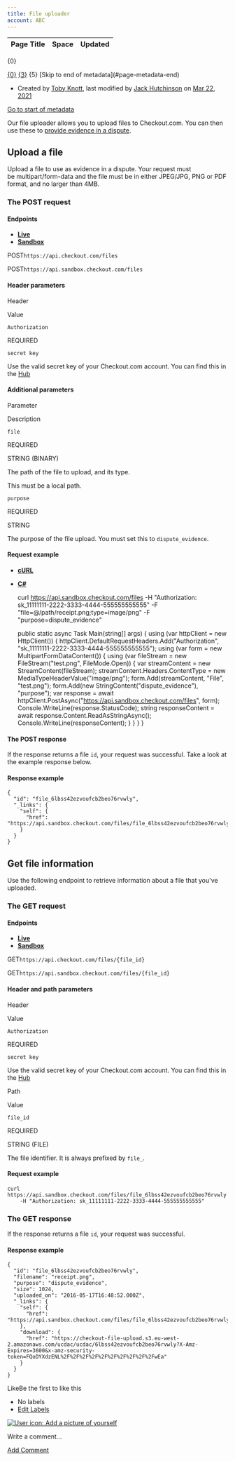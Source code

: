 ```yaml
---
title: File uploader
account: ABC
---
```


<table class="aui"> <thead> <tr class="header"> <th class="search-result-title">Page Title</th> <th class="search-result-space">Space</th> <th class="search-result-date">Updated</th> </tr> </thead> </table> <p class="search-result-count">{0}</p> <tr class="search-result"> <td class="search-result-title"><a href="{1}" class="content-type-{2}"><span>{0}</span></a></td> <td class="search-result-space"><a class="space" href="/display/{4}/" title="{3}">{3}</a></td> <td class="search-result-date"><span class="date" title="{6}">{5}</span></td> </tr> [Skip to end of metadata](#page-metadata-end)

*   Created by [Toby Knott](    /display/~toby.knott
    ), last modified by [Jack Hutchinson](    /display/~jack.hutchinson
    ) on [Mar 22, 2021](/pages/diffpagesbyversion.action?pageId=2785590&selectedPageVersions=15&selectedPageVersions=16 "Show changes")

[Go to start of metadata](#page-metadata-start)

Our file uploader allows you to upload files to Checkout.com. You can then use these to [provide evidence in a dispute](/display/DOCS/Disputes+API).

Upload a file
-------------

Upload a file to use as evidence in a dispute. Your request must be multipart/form-data and the file must be in either JPEG/JPG, PNG or PDF format, and no larger than 4MB.

### The POST request

#### Endpoints

*   [**Live**](#tabs-cec06827-23f0-4b02-86a1-6c70d4cfc354-1)
*   [**Sandbox**](#tabs-cec06827-23f0-4b02-86a1-6c70d4cfc354-2)

POST`https://api.checkout.com/files`

POST`https://api.sandbox.checkout.com/files`

#### Header parameters

Header

Value

`Authorization`

REQUIRED

`secret key`

Use the valid secret key of your Checkout.com account. You can find this in the [Hub](https://hub.checkout.com/v2)

#### Additional parameters

Parameter

Description

`file`

REQUIRED

STRING (BINARY)

The path of the file to upload, and its type.

This must be a local path.

`purpose`

REQUIRED

STRING

The purpose of the file upload. You must set this to `dispute_evidence`.

#### Request example

*   [**cURL**](#tabs-db70e2fc-fdaa-4d2e-97a2-3daea09912c9-1)
*   [**C#**](#tabs-db70e2fc-fdaa-4d2e-97a2-3daea09912c9-2)

    curl https://api.sandbox.checkout.com/files
    -H "Authorization: sk_11111111-2222-3333-4444-555555555555"
    -F "file=@/path/receipt.png;type=image/png"
    -F "purpose=dispute_evidence"

    public static async Task Main(string[] args)
    {
      using (var httpClient = new HttpClient())
      {
        httpClient.DefaultRequestHeaders.Add("Authorization", "sk_11111111-2222-3333-4444-555555555555");
        using (var form = new MultipartFormDataContent())
        {
          using (var fileStream = new FileStream("test.png", FileMode.Open))
          {
            var streamContent = new StreamContent(fileStream);
            streamContent.Headers.ContentType = new MediaTypeHeaderValue("image/png");
            form.Add(streamContent, "File", "test.png");
            form.Add(new StringContent("dispute_evidence"), "purpose");
            var response = await httpClient.PostAsync("https://api.sandbox.checkout.com/files", form);
            Console.WriteLine(response.StatusCode);
            string responseContent = await response.Content.ReadAsStringAsync();
            Console.WriteLine(responseContent);
          }
        }
      }
    }

#### The POST response

If the response returns a file `id`, your request was successful. Take a look at the example response below.

#### Response example

    {
      "id": "file_6lbss42ezvoufcb2beo76rvwly",
      "_links": {
        "self": {
          "href": "https://api.sandbox.checkout.com/files/file_6lbss42ezvoufcb2beo76rvwly"
        }
      }
    }

Get file information
--------------------

Use the following endpoint to retrieve information about a file that you've uploaded.

### The GET request

#### Endpoints

*   [**Live**](#tabs-1240630b-b650-41c8-bef9-44e91096debf-1)
*   [**Sandbox**](#tabs-1240630b-b650-41c8-bef9-44e91096debf-2)

GET`https://api.checkout.com/files/{file_id}`

GET`https://api.sandbox.checkout.com/files/{file_id}`

#### Header and path parameters

Header

Value

`Authorization`

REQUIRED

`secret key`

Use the valid secret key of your Checkout.com account. You can find this in the [Hub](https://hub.checkout.com/v2)

Path

Value

`file_id`

REQUIRED

STRING (FILE)

The file identifier. It is always prefixed by `file_`.

#### Request example

    curl https://api.sandbox.checkout.com/files/file_6lbss42ezvoufcb2beo76rvwly
        -H "Authorization: sk_11111111-2222-3333-4444-555555555555"

### The GET response

If the response returns a file `id`, your request was successful.

#### Response example

    {
      "id": "file_6lbss42ezvoufcb2beo76rvwly",
      "filename": "receipt.png",
      "purpose": "dispute_evidence",
      "size": 1024,
      "uploaded_on": "2016-05-17T16:48:52.000Z",
      "_links": {
        "self": {
          "href": "https://api.sandbox.checkout.com/files/file_6lbss42ezvoufcb2beo76rvwly"
        },
        "download": {
          "href": "https://checkout-file-upload.s3.eu-west-2.amazonaws.com/ucdac/ucdac/6lbss42ezvoufcb2beo76rvwly?X-Amz-Expires=3600&x-amz-security-token=FQoDYXdzENL%2F%2F%2F%2F%2F%2F%2F%2F%2F%2FwEa"
        }
      }
    }

LikeBe the first to like this

*   No labels
*   [Edit Labels](# "Edit Labels (Type 'l')")

[![User icon: Add a picture of yourself](/s/en_GB/7901/abf7b35644d5a5d1d7e4b0969a83e8eb2b569fb5/_/images/icons/profilepics/add_profile_pic.svg)](/users/profile/editmyprofilepicture.action)

Write a comment…

[Add Comment](/display/DOCS/File+uploader?showComments=true&showCommentArea=true#addcomment)
